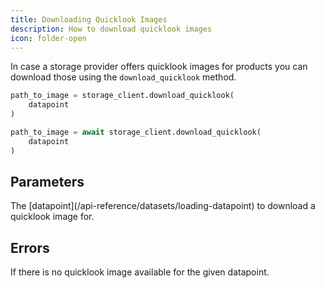 ```yaml
---
title: Downloading Quicklook Images
description: How to download quicklook images
icon: folder-open
---
```


In case a storage provider offers quicklook images for products you can download those using the `download_quicklook` method.

<RequestExample>

```python Python (Sync)
path_to_image = storage_client.download_quicklook(
    datapoint
)
```

```python Python (Async)
path_to_image = await storage_client.download_quicklook(
    datapoint
)
```

</RequestExample>

## Parameters

<ParamField path="datapoint" type="xarray.Dataset">
  The [datapoint](/api-reference/datasets/loading-datapoint) to download a quicklook image for.
</ParamField>

## Errors

<ParamField path="ValueError" type="No quicklook available for this granule.">
  If there is no quicklook image available for the given datapoint.
</ParamField>
